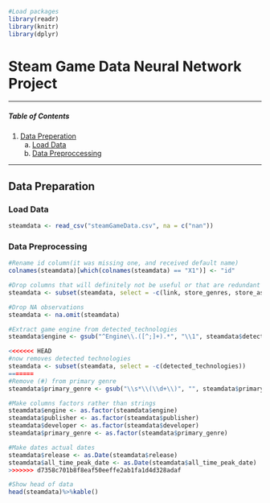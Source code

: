 
```r
#Load packages
library(readr)
library(knitr)
library(dplyr)
```

# Steam Game Data Neural Network Project

___ 

##### Table of Contents  
1. [Data Preperation](#dataprep)
    a. [Load Data](#dataload)
    b. [Data Preproccessing](#dataprepro)
    
___

<a name="dataprep"></a>

## Data Preparation

<a name="dataload"></a>

### Load Data
```r
steamdata <- read_csv("steamGameData.csv", na = c("nan"))
```

<a name="dataprepro"></a>

### Data Preprocessing
```r
#Rename id column(it was missing one, and received default name)
colnames(steamdata)[which(colnames(steamdata) == "X1")] <- "id"

#Drop columns that will definitely not be useful or that are redundant 
steamdata <- subset(steamdata, select = -c(link, store_genres, store_asset_mod_time, players_right_now))

#Drop NA observations
steamdata <- na.omit(steamdata)

#Extract game engine from detected_technologies
steamdata$engine <- gsub("^Engine\\.([^;]+).*", "\\1", steamdata$detected_technologies)

<<<<<<< HEAD
#now removes detected technologies
steamdata <- subset(steamdata, select = -c(detected_technologies))
=======
#Remove (#) from primary genre
steamdata$primary_genre <- gsub("\\s*\\(\\d+\\)", "", steamdata$primary_genre)

#Make columns factors rather than strings
steamdata$engine <- as.factor(steamdata$engine)
steamdata$publisher <- as.factor(steamdata$publisher)
steamdata$developer <- as.factor(steamdata$developer)
steamdata$primary_genre <- as.factor(steamdata$primary_genre)

#Make dates actual dates
steamdata$release <- as.Date(steamdata$release)
steamdata$all_time_peak_date <- as.Date(steamdata$all_time_peak_date)
>>>>>>> d7358c701b8f8eaf50eeffe2ab1fa1d4d328adaf

#Show head of data
head(steamdata)%>%kable()
```

